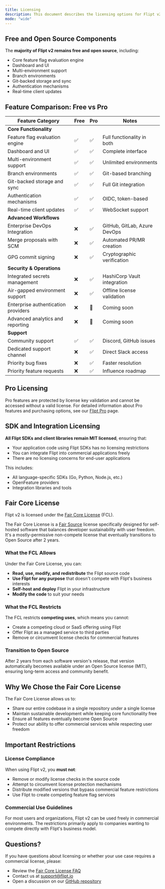 ```yaml
---
title: Licensing
description: This document describes the licensing options for Flipt v2.
mode: "wide"
---
```


## Free and Open Source Components

The **majority of Flipt v2 remains free and open source**, including:

- Core feature flag evaluation engine
- Dashboard and UI
- Multi-environment support
- Branch environments
- Git-backed storage and sync
- Authentication mechanisms
- Real-time client updates

## Feature Comparison: Free vs Pro

| Feature Category                    | Free | Pro | Notes                        |
| ----------------------------------- | ---- | --- | ---------------------------- |
| **Core Functionality**              |      |     |                              |
| Feature flag evaluation engine      | ✅   | ✅  | Full functionality in both   |
| Dashboard and UI                    | ✅   | ✅  | Complete interface           |
| Multi-environment support           | ✅   | ✅  | Unlimited environments       |
| Branch environments                 | ✅   | ✅  | Git-based branching          |
| Git-backed storage and sync         | ✅   | ✅  | Full Git integration         |
| Authentication mechanisms           | ✅   | ✅  | OIDC, token-based            |
| Real-time client updates            | ✅   | ✅  | WebSocket support            |
| **Advanced Workflows**              |      |     |                              |
| Enterprise DevOps Integration       | ❌   | ✅  | GitHub, GitLab, Azure DevOps |
| Merge proposals with SCM            | ❌   | ✅  | Automated PR/MR creation     |
| GPG commit signing                  | ❌   | ✅  | Cryptographic verification   |
| **Security & Operations**           |      |     |                              |
| Integrated secrets management       | ❌   | ✅  | HashiCorp Vault integration  |
| Air-gapped environment support      | ❌   | ✅  | Offline license validation   |
| Enterprise authentication providers | ❌   | 🔄  | Coming soon                  |
| Advanced analytics and reporting    | ❌   | 🔄  | Coming soon                  |
| **Support**                         |      |     |                              |
| Community support                   | ✅   | ✅  | Discord, GitHub issues       |
| Dedicated support channel           | ❌   | ✅  | Direct Slack access          |
| Priority bug fixes                  | ❌   | ✅  | Faster resolution            |
| Priority feature requests           | ❌   | ✅  | Influence roadmap            |

## Pro Licensing

Pro features are protected by license key validation and cannot be accessed without a valid license. For detailed information about Pro features and purchasing options, see our [Flipt Pro](/v2/pro) page.

## SDK and Integration Licensing

**All Flipt SDKs and client libraries remain MIT licensed**, ensuring that:

- Your application code using Flipt SDKs has no licensing restrictions
- You can integrate Flipt into commercial applications freely
- There are no licensing concerns for end-user applications

This includes:

- All language-specific SDKs (Go, Python, Node.js, etc.)
- OpenFeature providers
- Integration libraries and tools

## Fair Core License

Flipt v2 is licensed under the [Fair Core License](https://fcl.dev/) (FCL).

The Fair Core License is a [Fair Source](https://fair.io/) license specifically designed for self-hosted software that balances developer sustainability with user freedom. It's a mostly-permissive non-compete license that eventually transitions to Open Source after 2 years.

### What the FCL Allows

Under the Fair Core License, you can:

- **Read, use, modify, and redistribute** the Flipt source code
- **Use Flipt for any purpose** that doesn't compete with Flipt's business interests
- **Self-host and deploy** Flipt in your infrastructure
- **Modify the code** to suit your needs

### What the FCL Restricts

The FCL restricts **competing uses**, which means you cannot:

- Create a competing cloud or SaaS offering using Flipt
- Offer Flipt as a managed service to third parties
- Remove or circumvent license checks for commercial features

### Transition to Open Source

After 2 years from each software version's release, that version automatically becomes available under an Open Source license (MIT), ensuring long-term access and community benefit.

## Why We Chose the Fair Core License

The Fair Core License allows us to:

- Share our entire codebase in a single repository under a single license
- Maintain sustainable development while keeping core functionality free
- Ensure all features eventually become Open Source
- Protect our ability to offer commercial services while respecting user freedom

## Important Restrictions

### License Compliance

When using Flipt v2, you **must not**:

- Remove or modify license checks in the source code
- Attempt to circumvent license protection mechanisms
- Distribute modified versions that bypass commercial feature restrictions
- Use Flipt to create competing feature flag services

### Commercial Use Guidelines

For most users and organizations, Flipt v2 can be used freely in commercial environments. The restrictions primarily apply to companies wanting to compete directly with Flipt's business model.

## Questions?

If you have questions about licensing or whether your use case requires a commercial license, please:

- Review the [Fair Core License FAQ](https://fcl.dev/)
- Contact us at [support@flipt.io](mailto:support@flipt.io)
- Open a discussion on our [GitHub repository](https://github.com/flipt-io/flipt)
